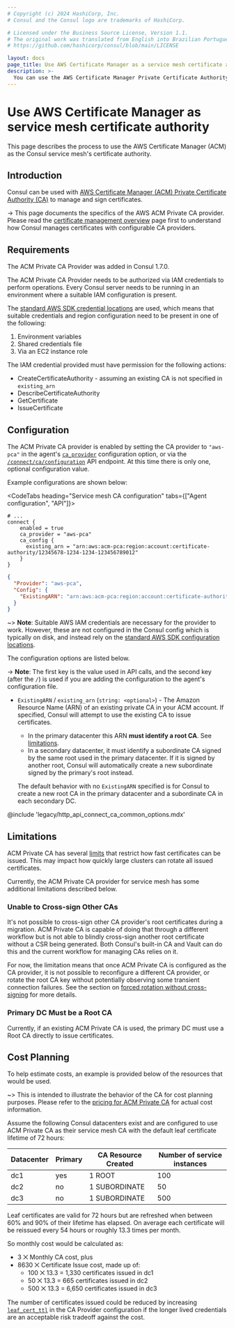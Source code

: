 ```yaml
---
# Copyright (c) 2024 HashiCorp, Inc.
# Consul and the Consul logo are trademarks of HashiCorp.

# Licensed under the Business Source License, Version 1.1.
# The original work was translated from English into Brazilian Portuguese.
# https://github.com/hashicorp/consul/blob/main/LICENSE

layout: docs
page_title: Use AWS Certificate Manager as a service mesh certificate authority
description: >-
  You can use the AWS Certificate Manager Private Certificate Authority as the Consul service mesh's certificate authority to secure your service mesh. Learn how to configure the AWS ACM Private CA, its limitations in Consul, and cost planning considerations.
---
```


# Use AWS Certificate Manager as service mesh certificate authority

This page describes the process to use the AWS Certificate Manager (ACM) as the Consul service mesh's certificate authority.

## Introduction

Consul can be used with [AWS Certificate Manager (ACM) Private Certificate
Authority
(CA)](https://aws.amazon.com/certificate-manager/private-certificate-authority/)
to manage and sign certificates.

-> This page documents the specifics of the AWS ACM Private CA provider.
Please read the [certificate management overview](/consul/docs/secure-mesh/certificate)
page first to understand how Consul manages certificates with configurable
CA providers.

## Requirements

The ACM Private CA Provider was added in Consul 1.7.0.

The ACM Private CA Provider needs to be authorized via IAM credentials to
perform operations. Every Consul server needs to be running in an environment
where a suitable IAM configuration is present.

The [standard AWS SDK credential
locations](https://docs.aws.amazon.com/sdk-for-go/v1/developer-guide/configuring-sdk.html#specifying-credentials)
are used, which means that suitable credentials and region configuration need to be present in one of the following:

1.  Environment variables
1.  Shared credentials file
1.  Via an EC2 instance role

The IAM credential provided must have permission for the following actions:

- CreateCertificateAuthority - assuming an existing CA is not specified in `existing_arn`
- DescribeCertificateAuthority
- GetCertificate
- IssueCertificate

## Configuration

The ACM Private CA provider is enabled by setting the CA provider to
`"aws-pca"` in the agent's [`ca_provider`] configuration option, or via the
[`/connect/ca/configuration`] API endpoint. At this time there is only one,
optional configuration value.

Example configurations are shown below:

<CodeTabs heading="Service mesh CA configuration" tabs={["Agent configuration", "API"]}>

<CodeBlockConfig filename="/etc/consul.d/config.hcl" highlight="4,6">

```hcl
# ...
connect {
    enabled = true
    ca_provider = "aws-pca"
    ca_config {
      existing_arn = "arn:aws:acm-pca:region:account:certificate-authority/12345678-1234-1234-123456789012"
    }
}
```

</CodeBlockConfig>

<CodeBlockConfig highlight="2,4">

```json
{
  "Provider": "aws-pca",
  "Config": {
    "ExistingARN": "arn:aws:acm-pca:region:account:certificate-authority/12345678-1234-1234-123456789012"
  }
}
```

</CodeBlockConfig>

</CodeTabs>

~> **Note**: Suitable AWS IAM credentials are necessary for the provider to
work. However, these are not configured in the Consul config which is typically
on disk, and instead rely on the [standard AWS SDK configuration
locations](https://docs.aws.amazon.com/sdk-for-go/v1/developer-guide/configuring-sdk.html#specifying-credentials).

The configuration options are listed below.

-> **Note**: The first key is the value used in API calls, and the second key
   (after the `/`) is used if you are adding the configuration to the agent's
   configuration file.

- `ExistingARN` / `existing_arn` (`string: <optional>`) - The Amazon Resource
  Name (ARN) of an existing private CA in your ACM account. If specified,
  Consul will attempt to use the existing CA to issue certificates.

  - In the primary datacenter this ARN **must identify a root CA**. See
    [limitations](#limitations).
  - In a secondary datacenter, it must identify a subordinate CA signed by
    the same root used in the primary datacenter. If it is signed by another
    root, Consul will automatically create a new subordinate signed by the
    primary's root instead.

  The default behavior with no `ExistingARN` specified is for Consul to
  create a new root CA in the primary datacenter and a subordinate CA in
  each secondary DC.

@include 'legacy/http_api_connect_ca_common_options.mdx'

## Limitations

ACM Private CA has several
[limits](https://docs.aws.amazon.com/acm-pca/latest/userguide/PcaLimits.html)
that restrict how fast certificates can be issued. This may impact how quickly
large clusters can rotate all issued certificates.

Currently, the ACM Private CA provider for service mesh has some additional
limitations described below.

### Unable to Cross-sign Other CAs

It's not possible to cross-sign other CA provider's root certificates during a
migration. ACM Private CA is capable of doing that through a different workflow
but is not able to blindly cross-sign another root certificate without a CSR
being generated. Both Consul's built-in CA and Vault can do this and the current
workflow for managing CAs relies on it.

For now, the limitation means that once ACM Private CA is configured as the CA
provider, it is not possible to reconfigure a different CA provider, or rotate
the root CA key without potentially observing some transient connection
failures. See the section on [forced rotation without
cross-signing](/consul/docs/connect/ca#forced-rotation-without-cross-signing) for
more details.

### Primary DC Must be a Root CA

Currently, if an existing ACM Private CA is used, the primary DC must use a Root
CA directly to issue certificates.

## Cost Planning

To help estimate costs, an example is provided below of the resources that would
be used.

~> This is intended to illustrate the behavior of the CA for cost planning
purposes. Please refer to the [pricing for ACM Private
CA](https://aws.amazon.com/certificate-manager/pricing/) for actual cost
information.

Assume the following Consul datacenters exist and are configured to use ACM
Private CA as their service mesh CA with the default leaf certificate lifetime of
72 hours:

| Datacenter | Primary | CA Resource Created | Number of service instances |
| ---------- | ------- | ------------------- | --------------------------- |
| dc1        | yes     | 1 ROOT              | 100                         |
| dc2        | no      | 1 SUBORDINATE       | 50                          |
| dc3        | no      | 1 SUBORDINATE       | 500                         |

Leaf certificates are valid for 72 hours but are refreshed when
between 60% and 90% of their lifetime has elapsed. On average each certificate
will be reissued every 54 hours or roughly 13.3 times per month.

So monthly cost would be calculated as:

- 3 ⨉ Monthly CA cost, plus
- 8630 ⨉ Certificate Issue cost, made up of:
  - 100 ⨉ 13.3 = 1,330 certificates issued in dc1
  - 50 ⨉ 13.3 = 665 certificates issued in dc2
  - 500 ⨉ 13.3 = 6,650 certificates issued in dc3

The number of certificates issued could be reduced by increasing
[`leaf_cert_ttl`](/consul/docs/reference/agent/configuration-file/tls#ca_leaf_cert_ttl) in the CA Provider
configuration if the longer lived credentials are an acceptable risk tradeoff
against the cost.


[`ca_config`]: /consul/docs/reference/agent/configuration-file/tls#connect_ca_config
[`ca_provider`]: /consul/docs/reference/agent/configuration-file/tls#connect_ca_provider
[`/connect/ca/configuration`]: /consul/api-docs/connect/ca#update-ca-configuration
